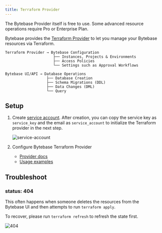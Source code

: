 ```yaml
---
title: Terraform Provider
---
```


<Note>

The Bytebase Provider itself is free to use. Some advanced resource operations require Pro or Enterprise Plan.

</Note>

<Card
  title="Tutorial: Manage Databases in Bytebase with Terraform"
  icon="graduation-cap"
  href="/tutorials/manage-databases-in-bytebase-with-terraform"
  horizontal
/>

Bytebase provides the [Terraform Provider](https://registry.terraform.io/providers/bytebase/bytebase) to let you manage your Bytebase resources via Terraform.

```plain
Terraform Provider → Bytebase Configuration
                      ├── Instances, Projects & Environments
                      ├── Access Policies
                      └── Settings such as Approval Workflows

Bytebase UI/API → Database Operations
                   ├── Database Creation
                   ├── Schema Migrations (DDL)
                   ├── Data Changes (DML)
                   └── Query
```

## Setup

1. Create [service account](/integrations/api/authentication/#service-account). After creation, you can copy the service key as `service_key` and the email as `service_account` to initialize the Terraform provider in the next step.

   ![service-account](/content/docs/get-started/work-with-terraform/service-account.webp)

1. Configure Bytebase Terraform Provider
   - [Provider docs](https://registry.terraform.io/providers/bytebase/bytebase/latest/docs)
   - [Usage examples](https://github.com/bytebase/terraform-provider-bytebase/tree/main/examples)

## Troubleshoot

### status: 404

This often happens when someone deletes the resources from the Bytebase UI and then attempts to
run `terraform apply`.

To recover, please run `terraform refresh` to refresh the state first.

![404](/content/docs/integrations/terraform/troubleshoot/404.webp)
